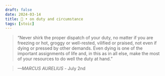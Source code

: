```yaml
---
draft: false 
date: 2024-03-14
title: 🗿 • on duty and circumstance
tags: [stoic]
---
```


>  “Never shirk the proper dispatch of your duty, no matter if you are freezing or hot, groggy or well-rested, vilified or praised, not even if dying or pressed by other demands. Even dying is one of the important assignments of life and, in this as in all else, make the most of your resources to do well the duty at hand.”

> *—MARCUS AURELIUS* - July 2nd